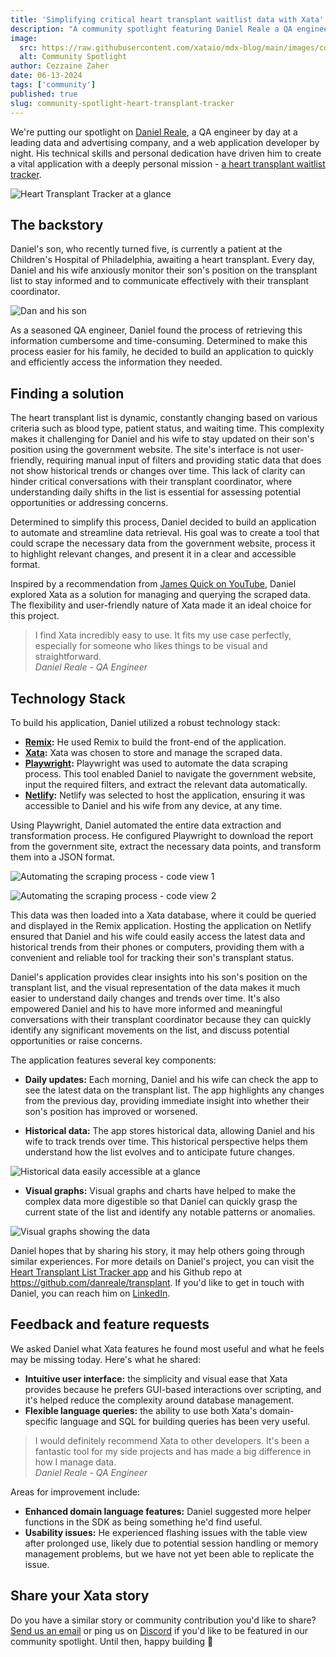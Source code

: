 ```yaml
---
title: 'Simplifying critical heart transplant waitlist data with Xata'
description: "A community spotlight featuring Daniel Reale a QA engineer who used Xata to create an application for personally tracking his son's position on the Philadelphia heart transplant waitlist."
image:
  src: https://raw.githubusercontent.com/xataio/mdx-blog/main/images/community-spotlight-educating-frontend-developers.jpg
  alt: Community Spotlight
author: Cezzaine Zaher
date: 06-13-2024
tags: ['community']
published: true
slug: community-spotlight-heart-transplant-tracker
---
```


We're putting our spotlight on [Daniel Reale](https://www.linkedin.com/in/danreale/), a QA engineer by day at a leading data and advertising company, and a web application developer by night. His technical skills and personal dedication have driven him to create a vital application with a deeply personal mission - [a heart transplant waitlist tracker](https://heart-transplant.netlify.app/).

![Heart Transplant Tracker at a glance](/images/heart-transplant-tracker/tracker-at-a-glance-crop.png)

## The backstory

Daniel's son, who recently turned five, is currently a patient at the Children's Hospital of Philadelphia, awaiting a heart transplant. Every day, Daniel and his wife anxiously monitor their son's position on the transplant list to stay informed and to communicate effectively with their transplant coordinator.

![Dan and his son](/images/heart-transplant-tracker/dan-son-500px.png)

As a seasoned QA engineer, Daniel found the process of retrieving this information cumbersome and time-consuming. Determined to make this process easier for his family, he decided to build an application to quickly and efficiently access the information they needed.

## Finding a solution

The heart transplant list is dynamic, constantly changing based on various criteria such as blood type, patient status, and waiting time. This complexity makes it challenging for Daniel and his wife to stay updated on their son's position using the government website. The site's interface is not user-friendly, requiring manual input of filters and providing static data that does not show historical trends or changes over time. This lack of clarity can hinder critical conversations with their transplant coordinator, where understanding daily shifts in the list is essential for assessing potential opportunities or addressing concerns.

Determined to simplify this process, Daniel decided to build an application to automate and streamline data retrieval. His goal was to create a tool that could scrape the necessary data from the government website, process it to highlight relevant changes, and present it in a clear and accessible format.

Inspired by a recommendation from [James Quick on YouTube](https://www.youtube.com/@JamesQQuick/videos), Daniel explored Xata as a solution for managing and querying the scraped data. The flexibility and user-friendly nature of Xata made it an ideal choice for this project.

> I find Xata incredibly easy to use. It fits my use case perfectly, especially for someone who likes things to be visual and straightforward.\
> _Daniel Reale - QA Engineer_

## Technology Stack

To build his application, Daniel utilized a robust technology stack:

- **[Remix](https://remix.run/):** He used Remix to build the front-end of the application.
- **[Xata](https://xata.io/):** Xata was chosen to store and manage the scraped data.
- **[Playwright](https://playwright.dev/):** Playwright was used to automate the data scraping process. This tool enabled Daniel to navigate the government website, input the required filters, and extract the relevant data automatically.
- **[Netlify](https://www.netlify.com/):** Netlify was selected to host the application, ensuring it was accessible to Daniel and his wife from any device, at any time.

Using Playwright, Daniel automated the entire data extraction and transformation process. He configured Playwright to download the report from the government site, extract the necessary data points, and transform them into a JSON format.

![Automating the scraping process - code view 1](/images/heart-transplant-tracker/etl.png)

![Automating the scraping process - code view 2](/images/heart-transplant-tracker/playwrighttest.png)

This data was then loaded into a Xata database, where it could be queried and displayed in the Remix application. Hosting the application on Netlify ensured that Daniel and his wife could easily access the latest data and historical trends from their phones or computers, providing them with a convenient and reliable tool for tracking their son's transplant status.

Daniel's application provides clear insights into his son's position on the transplant list, and the visual representation of the data makes it much easier to understand daily changes and trends over time. It's also empowered Daniel and his to have more informed and meaningful conversations with their transplant coordinator because they can quickly identify any significant movements on the list, and discuss potential opportunities or raise concerns.

The application features several key components:

- **Daily updates:** Each morning, Daniel and his wife can check the app to see the latest data on the transplant list. The app highlights any changes from the previous day, providing immediate insight into whether their son's position has improved or worsened.

- **Historical data:** The app stores historical data, allowing Daniel and his wife to track trends over time. This historical perspective helps them understand how the list evolves and to anticipate future changes.

![Historical data easily accessible at a glance](/images/heart-transplant-tracker/historical-data-crop.png)

- **Visual graphs:** Visual graphs and charts have helped to make the complex data more digestible so that Daniel can quickly grasp the current state of the list and identify any notable patterns or anomalies.

![Visual graphs showing the data](/images/heart-transplant-tracker/visual-graphs-crop.png)

Daniel hopes that by sharing his story, it may help others going through similar experiences.
For more details on Daniel's project, you can visit the [Heart Transplant List Tracker app](https://heart-transplant.netlify.app/) and his Github repo at https://github.com/danreale/transplant. If you'd like to get in touch with Daniel, you can reach him on [LinkedIn](https://www.linkedin.com/in/danreale/).

## Feedback and feature requests

We asked Daniel what Xata features he found most useful and what he feels may be missing today. Here's what he shared:

- **Intuitive user interface:** the simplicity and visual ease that Xata provides because he prefers GUI-based interactions over scripting, and it's helped reduce the complexity around database management.
- **Flexible language queries:** the ability to use both Xata's domain-specific language and SQL for building queries has been very useful.

> I would definitely recommend Xata to other developers. It's been a fantastic tool for my side projects and has made a big difference in how I manage data.\
> _Daniel Reale - QA Engineer_

Areas for improvement include:

- **Enhanced domain language features:** Daniel suggested more helper functions in the SDK as being something he'd find useful.
- **Usability issues:** He experienced flashing issues with the table view after prolonged use, likely due to potential session handling or memory management problems, but we have not yet been able to replicate the issue.

## Share your Xata story

Do you have a similar story or community contribution you'd like to share? [Send us an email](mailto:communityspotlight@xata.io) or ping us on [Discord](https://xata.io/discord) if you'd like to be featured in our community spotlight. Until then, happy building 🦋
